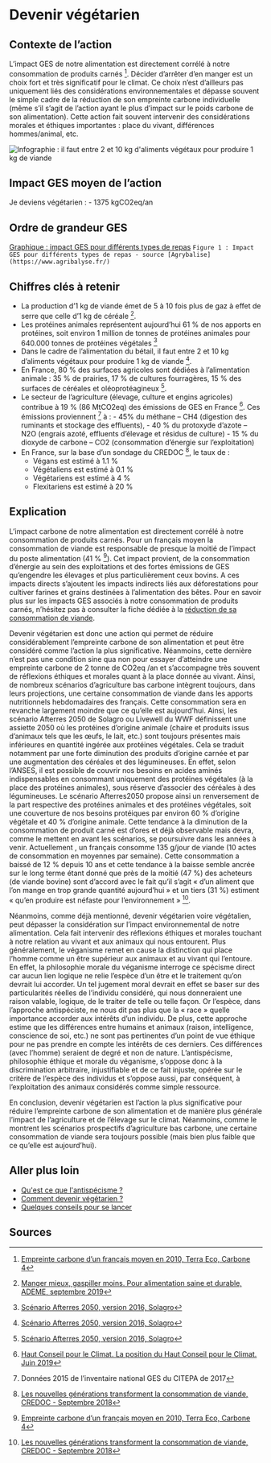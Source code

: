 # Devenir végétarien

## Contexte de l’action

L’impact GES de notre alimentation est directement corrélé à notre consommation de produits carnés [^1]. Décider d’arrêter d’en manger est un choix fort et
très significatif pour le climat. Ce choix n’est d’ailleurs pas uniquement liés des considérations environnementales et dépasse souvent le simple cadre de
la réduction de son empreinte carbone individuelle (même s’il s’agit de l’action ayant le plus d’impact sur le poids carbone de son alimentation). Cette
action fait souvent intervenir des considérations morales et éthiques importantes : place du vivant, différences hommes/animal, etc.

![Infographie : il faut entre 2 et 10 kg d'aliments végétaux pour produire 1 kg de viande](/images/actions/Chiffres-cles_Devenir-vegetarien.png)

## Impact GES moyen de l’action

Je deviens végétarien : - 1375 kgCO2eq/an

## Ordre de grandeur GES

[Graphique : impact GES pour différents types de repas](/images/actions/Impact_GES_repas.PNG)
`Figure 1 : Impact GES pour différents types de repas - source [Agrybalise](https://www.agribalyse.fr/)`

## Chiffres clés à retenir

- La production d’1 kg de viande émet de 5 à 10 fois plus de gaz à effet de serre que celle d’1 kg de céréale [^2].
- Les protéines animales représentent aujourd’hui 61 % de nos apports en protéines, soit environ 1 million de tonnes de protéines animales pour 640.000 tonnes
  de protéines végétales [^3]
- Dans le cadre de l’alimentation du bétail, il faut entre 2 et 10 kg d’aliments végétaux pour produire 1 kg de viande [^3].
- En France, 80 % des surfaces agricoles sont dédiées à l’alimentation animale : 35 % de prairies, 17 % de cultures fourragères, 15 % des surfaces de
  céréales et oléoprotéagineux [^3].
- Le secteur de l’agriculture (élevage, culture et engins agricoles) contribue à 19 % (86 MtCO2eq) des émissions de GES en France [^4]. Ces émissions
  proviennent [^5] à : - 45% du méthane – CH4 (digestion des ruminants et stockage des effluents), - 40 % du protoxyde d’azote – N2O (engrais azoté, effluents d’élevage et résidus de culture) - 15 % du dioxyde de carbone – CO2 (consommation d’énergie sur l’exploitation)
- En France, sur la base d’un sondage du CREDOC [^6], le taux de :
  - Végans est estimé à 1.1 %
  - Végétaliens est estimé à 0.1 %
  - Végétariens est estimé à 4 %
  - Flexitariens est estimé à 20 %

## Explication

L’impact carbone de notre alimentation est directement corrélé à notre consommation de produits carnés. Pour un français moyen la consommation de viande est
responsable de presque la moitié de l’impact du poste alimentation (41 % [^1]). Cet impact provient, de la consommation d’énergie au sein des exploitations
et des fortes émissions de GES qu’engendre les élevages et plus particulièrement ceux bovins. A ces impacts directs s’ajoutent les impacts indirects liés
aux déforestations pour cultiver farines et grains destinées à l’alimentation des bêtes. Pour en savoir plus sur les impacts GES associés à notre
consommation de produits carnés, n’hésitez pas à consulter la fiche dédiée à la [réduction de sa consommation de viande](https://nosgestesclimat.fr/actions/plus/alimentation/r%C3%A9duire-viande/par-deux).

Devenir végétarien est donc une action qui permet de réduire considérablement l’empreinte carbone de son alimentation et peut être considéré comme l’action
la plus significative. Néanmoins, cette dernière n’est pas une condition sine qua non pour essayer d’atteindre une empreinte carbone de 2 tonne de CO2eq /an
et s’accompagne très souvent de réflexions éthiques et morales quant à la place donnée au vivant. Ainsi, de nombreux scénarios d’agriculture bas carbone
intègrent toujours, dans leurs projections, une certaine consommation de viande dans les apports nutritionnels hebdomadaires des français. Cette
consommation sera en revanche largement moindre que ce qu’elle est aujourd’hui. Ainsi, les scénario Afterres 2050 de Solagro ou Livewell du WWF définissent
une assiette 2050 où les protéines d’origine animale (chaire et produits issus d’animaux tels que les œufs, le lait, etc.) sont toujours présentes mais
inférieures en quantité ingérée aux protéines végétales. Cela se traduit notamment par une forte diminution des produits d’origine carnée et par une
augmentation des céréales et des légumineuses. En effet, selon l’ANSES, il est possible de couvrir nos besoins en acides aminés indispensables en consommant
uniquement des protéines végétales (à la place des protéines animales), sous réserve d’associer des céréales à des légumineuses. Le scénario Afterres2050
propose ainsi un renversement de la part respective des protéines animales et des protéines végétales, soit une couverture de nos besoins protéiques par
environ 60 % d’origine végétale et 40 % d’origine animale. Cette tendance à la diminution de la consommation de produit carné est d’ores et déjà observable
mais devra, comme le mettent en avant les scénarios, se poursuivre dans les années à venir. Actuellement , un français consomme 135 g/jour de viande
(10 actes de consommation en moyennes par semaine). Cette consommation a baissé de 12 % depuis 10 ans et cette tendance à la baisse semble ancrée sur le
long terme étant donné que près de la moitié (47 %) des acheteurs (de viande bovine) sont d’accord avec le fait qu’il s’agit « d’un aliment que l’on mange
en trop grande quantité aujourd’hui » et un tiers (31 %) estiment « qu’en produire est néfaste pour l’environnement » [^6].

Néanmoins, comme déjà mentionné, devenir végétarien voire végétalien, peut dépasser la considération sur l’impact environnemental de notre alimentation.
Cela fait intervenir des réflexions éthiques et morales touchant à notre relation au vivant et aux animaux qui nous entourent. Plus généralement, le
véganisme remet en cause la distinction qui place l’homme comme un être supérieur aux animaux et au vivant qui l’entoure. En effet, la philosophie morale
du véganisme interroge ce spécisme direct car aucun lien logique ne relie l’espèce d’un être et le traitement qu’on devrait lui accorder. Un tel jugement
moral devrait en effet se baser sur des particularités réelles de l’individu considéré, qui nous donneraient une raison valable, logique, de le traiter de
telle ou telle façon. Or l’espèce, dans l’approche antispéciste, ne nous dit pas plus que la « race » quelle importance accorder aux intérêts d’un individu.
De plus, cette approche estime que les différences entre humains et animaux (raison, intelligence, conscience de soi, etc.) ne sont pas pertinentes d’un
point de vue éthique pour ne pas prendre en compte les intérêts de ces derniers. Ces différences (avec l’homme) seraient de degré et non de nature.
L’antispécisme, philosophie éthique et morale du véganisme, s’oppose donc à la discrimination arbitraire, injustifiable et de ce fait injuste, opérée sur
le critère de l’espèce des individus et s’oppose aussi, par conséquent, à l’exploitation des animaux considérés comme simple ressource.

En conclusion, devenir végétarien est l’action la plus significative pour réduire l’empreinte carbone de son alimentation et de manière plus générale
l’impact de l’agriculture et de l’élevage sur le climat. Néanmoins, comme le montrent les scénarios prospectifs d’agriculture bas carbone, une certaine
consommation de viande sera toujours possible (mais bien plus faible que ce qu’elle est aujourd’hui).

## Aller plus loin

- [Qu'est ce que l'antispécisme ?](https://www.l214.com/antispecisme)
- [Comment devenir végétarien ?](https://fr.wikihow.com/devenir-v%C3%A9g%C3%A9tarien)
- [Quelques conseils pour se lancer](https://www.vegetarisme.fr/comment-devenir-vegetarien/)

## Sources

[^1]: [Empreinte carbone d’un français moyen en 2010, Terra Eco, Carbone 4](https://www.terraeco.net/1990-2010-Notre-r-evolution,19337.html)
[^2]: [Manger mieux, gaspiller moins. Pour alimentation saine et durable, ADEME, septembre 2019](https://librairie.ademe.fr/consommer-autrement/1947-manger-mieux-gaspiller-moins-9791029708480.html)
[^3]: [Scénario Afterres 2050, version 2016, Solagro](https://afterres2050.solagro.org/wp-content/uploads/2015/11/solagro_afterres2050_version2016.pdf)
[^4]: [Haut Conseil pour le Climat. La position du Haut Conseil pour le Climat. Juin 2019](https://www.hautconseilclimat.fr/publications/rapport-2019/)
[^5]: Données 2015 de l’inventaire national GES du CITEPA de 2017
[^6]: [Les nouvelles générations transforment la consommation de viande, CREDOC - Septembre 2018](https://www.credoc.fr/publications/les-nouvelles-generations-transforment-la-consommation-de-viande)
